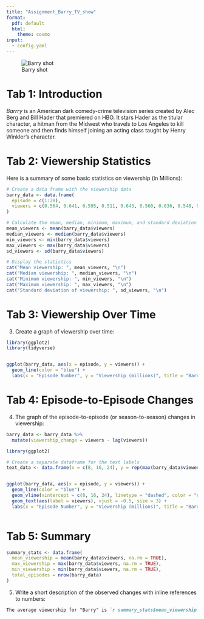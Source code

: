 ```yaml
---
title: "Assignment_Barry_TV_show"
format:
  pdf: default
  html:
    theme: cosmo
input:
  - config.yaml
---
```





![Barry shot](https://raw.githubusercontent.com/RafalMisiorski/RRcourse2023/main/Quarto_1_Assignment/Barry_pic.jpg "Barry shot")


::: {.tabset}
# Tab 1: Introduction
<!-- Add the introduction text here -->

_Barrry_ is an American dark comedy-crime television series created by Alec Berg and Bill Hader that premiered on HBO. It stars Hader as the titular character, a hitman from the Midwest who travels to Los Angeles to kill someone and then finds himself joining an acting class taught by Henry Winkler's character.

# Tab 2: Viewership Statistics
<!-- Add the viewership statistics text and code here -->

Here is a summary of some basic statistics on viewership (in Millions):

```r
# Create a data frame with the viewership data
barry_data <- data.frame(
  episode = c(1:28),
  viewers = c(0.564, 0.641, 0.595, 0.511, 0.643, 0.560, 0.636, 0.548, 0.532, 0.424, 1.78, 1.94, 2.03, 1.99, 1.87, 2.21, 0.249, 0.294, 0.299, 0.270, 0.257, 0.210, 0.261, 0.221, 0.274, 0.216, 0.208, 0.303)
)

# Calculate the mean, median, minimum, maximum, and standard deviation
mean_viewers <- mean(barry_data$viewers)
median_viewers <- median(barry_data$viewers)
min_viewers <- min(barry_data$viewers)
max_viewers <- max(barry_data$viewers)
sd_viewers <- sd(barry_data$viewers)

# Display the statistics
cat("Mean viewership: ", mean_viewers, "\n")
cat("Median viewership: ", median_viewers, "\n")
cat("Minimum viewership: ", min_viewers, "\n")
cat("Maximum viewership: ", max_viewers, "\n")
cat("Standard deviation of viewership: ", sd_viewers, "\n")

```

# Tab 3: Viewership Over Time
<!-- Add the viewership over time text and code here -->

3. Create a graph of viewership over time:


```r
library(ggplot2)
library(tidyverse)


ggplot(barry_data, aes(x = episode, y = viewers)) +
  geom_line(color = "blue") +
  labs(x = "Episode Number", y = "Viewership (millions)", title = "Barry Viewership Over Time")

```




# Tab 4: Episode-to-Episode Changes
<!-- Add the episode-to-episode changes text and code here -->

4. The graph of the episode-to-episode (or season-to-season) changes in viewership:


```r
barry_data <- barry_data %>%
  mutate(viewership_change = viewers - lag(viewers))
```


```r
library(ggplot2)

# Create a separate dataframe for the text labels
text_data <- data.frame(x = c(8, 16, 24), y = rep(max(barry_data$viewership_change), 3), label = c("8", "16", "24"))


ggplot(barry_data, aes(x = episode, y = viewers)) +
  geom_line(color = "blue") +
  geom_vline(xintercept = c(8, 16, 24), linetype = "dashed", color = "red") +
  geom_text(aes(label = viewers), vjust = -0.5, size = 3) +
  labs(x = "Episode Number", y = "Viewership (millions)", title = "Barry Viewership Over Time")



```

# Tab 5: Summary
<!-- Add the summary text here -->

```r

summary_stats <- data.frame(
  mean_viewership = mean(barry_data$viewers, na.rm = TRUE),
  max_viewership = max(barry_data$viewers, na.rm = TRUE),
  min_viewership = min(barry_data$viewers, na.rm = TRUE),
  total_episodes = nrow(barry_data)
)

```

5. Write a short description of the observed changes with inline references to numbers:

```markdown
The average viewership for "Barry" is `r summary_stats$mean_viewership` million viewers per episode. The highest viewership was achieved by episode `r which.max(barry_data$viewers)` with `r summary_stats$max_viewership` million viewers, while the lowest viewership was for episode `r which.min(barry_data$viewers)` with `r summary_stats$min_viewership` million viewers. Over the course of `r summary_stats$total_episodes` episodes, there have been both increases and decreases in viewership, as shown in the graphs above.
```
:::